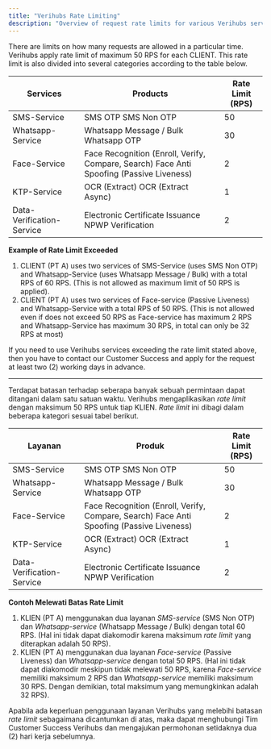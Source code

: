 ```yaml
---
title: "Verihubs Rate Limiting"
description: "Overview of request rate limits for various Verihubs services."
---
```

There are limits on how many requests are allowed in a particular time. Verihubs apply rate limit of maximum 50 RPS for each CLIENT. This rate limit is also divided into several categories according to the table below.

| Services | Products | Rate Limit (RPS) |
| --- | --- | --- |
| SMS-Service | SMS OTP  SMS Non OTP | 50  |
| Whatsapp-Service | Whatsapp Message / Bulk  Whatsapp OTP | 30  |
| Face-Service | Face Recognition (Enroll, Verify, Compare, Search)  Face Anti Spoofing (Passive Liveness) | 2   |
| KTP-Service | OCR (Extract)  OCR (Extract Async) | 1   |
| Data-Verification-Service | Electronic Certificate Issuance  NPWP Verification | 2   |

**Example of Rate Limit Exceeded**

1.  CLIENT (PT A) uses two services of SMS-Service (uses SMS Non OTP) and Whatsapp-Service (uses Whatsapp Message / Bulk) with a total RPS of 60 RPS. (This is not allowed as maximum limit of 50 RPS is applied).
2.  CLIENT (PT A) uses two services of Face-service (Passive Liveness) and Whatsapp-Service with a total RPS of 50 RPS. (This is not allowed even if does not exceed 50 RPS as Face-service has maximum 2 RPS and Whatsapp-Service has maximum 30 RPS, in total can only be 32 RPS at most)

If you need to use Verihubs services exceeding the rate limit stated above, then you have to contact our Customer Success and apply for the request at least two (2) working days in advance.

* * *

Terdapat batasan terhadap seberapa banyak sebuah permintaan dapat ditangani dalam satu satuan waktu. Verihubs mengaplikasikan _rate limit_ dengan maksimum 50 RPS untuk tiap KLIEN. _Rate limit_ ini dibagi dalam beberapa kategori sesuai tabel berikut.

| Layanan | Produk | Rate Limit (RPS) |
| --- | --- | --- |
| SMS-Service | SMS OTP  SMS Non OTP | 50  |
| Whatsapp-Service | Whatsapp Message / Bulk  Whatsapp OTP | 30  |
| Face-Service | Face Recognition (Enroll, Verify, Compare, Search)  Face Anti Spoofing (Passive Liveness) | 2   |
| KTP-Service | OCR (Extract)  OCR (Extract Async) | 1   |
| Data-Verification-Service | Electronic Certificate Issuance  NPWP Verification | 2   |

**Contoh Melewati Batas Rate Limit**

1.  KLIEN (PT A) menggunakan dua layanan _SMS-service_ (SMS Non OTP) dan _Whatsapp-service_ (Whatsapp Message / Bulk) dengan total 60 RPS. (Hal ini tidak dapat diakomodir karena maksimum _rate limit_ yang diterapkan adalah 50 RPS).
2.  KLIEN (PT A) menggunakan dua layanan _Face-service_ (Passive Liveness) dan _Whatsapp-service_ dengan total 50 RPS. (Hal ini tidak dapat diakomodir meskipun tidak melewati 50 RPS, karena _Face-service_ memiliki maksimum 2 RPS dan _Whatsapp-service_ memiliki maksimum 30 RPS. Dengan demikian, total maksimum yang memungkinkan adalah 32 RPS).

Apabila ada keperluan penggunaan layanan Verihubs yang melebihi batasan _rate limit_ sebagaimana dicantumkan di atas, maka dapat menghubungi Tim Customer Success Verihubs dan mengajukan permohonan setidaknya dua (2) hari kerja sebelumnya.
